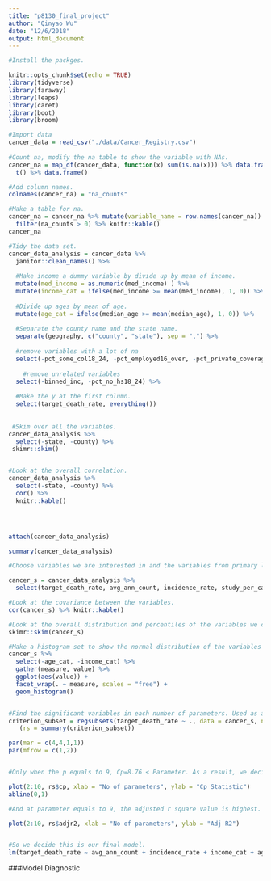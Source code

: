 ```yaml
---
title: "p8130_final_project"
author: "Qinyao Wu"
date: "12/6/2018"
output: html_document
---
```


```r

#Install the packges.

knitr::opts_chunk$set(echo = TRUE)
library(tidyverse)
library(faraway)
library(leaps)
library(caret)
library(boot)
library(broom)
```

```r
#Import data
cancer_data = read_csv("./data/Cancer_Registry.csv") 
 
#Count na, modify the na table to show the variable with NAs. 
cancer_na = map_df(cancer_data, function(x) sum(is.na(x))) %>% data.frame() %>%
  t() %>% data.frame()

#Add column names.
colnames(cancer_na) = "na_counts"

#Make a table for na. 
cancer_na = cancer_na %>% mutate(variable_name = row.names(cancer_na)) %>% select(2, 1) %>%
  filter(na_counts > 0) %>% knitr::kable()
cancer_na

```

```r
#Tidy the data set. 
cancer_data_analysis = cancer_data %>% 
  janitor::clean_names() %>% 
  
  #Make income a dummy variable by divide up by mean of income. 
  mutate(med_income = as.numeric(med_income) ) %>% 
  mutate(income_cat = ifelse(med_income >= mean(med_income), 1, 0)) %>% 
  
  #Divide up ages by mean of age. 
  mutate(age_cat = ifelse(median_age >= mean(median_age), 1, 0)) %>%
  
  #Separate the county name and the state name. 
  separate(geography, c("county", "state"), sep = ",") %>%
  
  #remove variables with a lot of na
  select(-pct_some_col18_24, -pct_employed16_over, -pct_private_coverage_alone, -med_income) %>% 
  
    #remove unrelated variables
  select(-binned_inc, -pct_no_hs18_24) %>% 
 
  #Make the y at the first column. 
  select(target_death_rate, everything())
  
  
 #Skim over all the variables.  
cancer_data_analysis %>% 
  select(-state, -county) %>% 
 skimr::skim()


#Look at the overall correlation. 
cancer_data_analysis %>% 
  select(-state, -county) %>% 
  cor() %>% 
  knitr::kable()




attach(cancer_data_analysis)

summary(cancer_data_analysis)
```


```r
#Choose variables we are interested in and the variables from primary literature.  

cancer_s = cancer_data_analysis %>%
  select(target_death_rate, avg_ann_count, incidence_rate, study_per_cap, income_cat, age_cat, pct_private_coverage, pct_asian, percent_married, avg_household_size)

#Look at the covariance between the variables. 
cor(cancer_s) %>% knitr::kable()

#Look at the overall distribution and percentiles of the variables we choose.
skimr::skim(cancer_s)

#Make a histogram set to show the normal distribution of the variables to decide whether transformation is required. 
cancer_s %>%
  select(-age_cat, -income_cat) %>%
  gather(measure, value) %>%
  ggplot(aes(value)) +
  facet_wrap(. ~ measure, scales = "free") +
  geom_histogram()


#Find the significant variables in each number of parameters. Used as a reference for later removal of variables. 
criterion_subset = regsubsets(target_death_rate ~ ., data = cancer_s, nvmax = 34)
   (rs = summary(criterion_subset))

par(mar = c(4,4,1,1))
par(mfrow = c(1,2))


#Only when the p equals to 9, Cp=8.76 < Parameter. As a result, we decide that the number of predictors would be 9-1 = 8. So we look back to the significance table and we found that only the study_per_cap is not significant and we decided to remove it. 

plot(2:10, rs$cp, xlab = "No of parameters", ylab = "Cp Statistic")
abline(0,1)

#And at parameter equals to 9, the adjusted r square value is highest. 

plot(2:10, rs$adjr2, xlab = "No of parameters", ylab = "Adj R2")


#So we decide this is our final model. 
lm(target_death_rate ~ avg_ann_count + incidence_rate + income_cat + age_cat + pct_private_coverage + pct_asian + percent_married + avg_household_size, data = cancer_s) %>% summary()
```


###Model Diagnostic

```r

```

